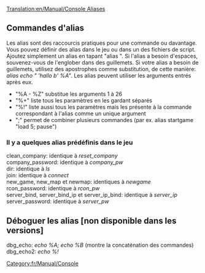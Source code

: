 [[Translation:en/Manual/Console Aliases]]


== Commandes d'alias ==
Les alias sont des raccourcis pratiques pour une commande ou davantage. Vous pouvez définir des alias dans le jeu ou dans un des fichiers de script. Ajoutez simplement un alias en tapant "alias <cequevousvoulez>". Si l'alias a besoin d'espaces, souvenez-vous de l'englober dans des guillemets. Si votre alias a besoin de guillemets, utilisez des apostrophes comme substitution, de cette manière:
''alias echo " 'hallo b' %A"''.
Les alias peuvent utiliser les arguments entrés après eux.
*"%A - %Z" substitue les arguments 1 à 26
*"%+" liste tous les paramètres en les gardant séparés
*"%!" liste aussi tous les paramètres mais les présente à la commande correspondant à l'alias comme un unique argument
*";" permet de combiner plusieurs commandes (par ex. alias startgame "load 5; pause")

=== Il y a quelques alias prédéfinis dans le jeu ===
; clean_company: identique à ''reset_company''
; company_password: identique à ''company_pw''
; dir: identique à ''ls''
; join: identique à ''connect''
; new_game, new_map et newmap: identiques à ''newgame''
; rcon_password: identique à ''rcon_pw''
; server_bind, server_bind_ip et server_ip_bind: identique à ''server_ip''
; server_password: identique à ''server_pw''

== Déboguer les alias [non disponible dans les versions] ==
; dbg_echo: ''echo %A; echo %B'' (montre la concaténation des commandes)
; dbg_echo2: ''echo %!''

[[Category:fr/Manual/Console]]